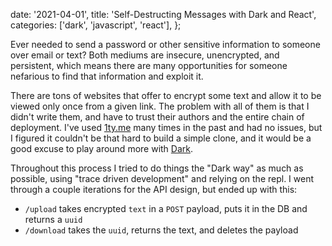 
  date: '2021-04-01',
  title: 'Self-Destructing Messages with Dark and React',
  categories: ['dark', 'javascript', 'react'],
};


Ever needed to send a password or other sensitive
information to someone over email or text? Both mediums are
insecure, unencrypted, and persistent, which means there are
many opportunities for someone nefarious to find that
information and exploit it.

There are tons of websites that offer to encrypt some text
and allow it to be viewed only once from a given link. The
problem with all of them is that I didn't write them, and
have to trust their authors and the entire chain of
deployment. I've used [1ty.me](https://1ty.me/) many times
in the past and had no issues, but I figured it couldn't be
that hard to build a simple clone, and it would be a good
excuse to play around more with
[Dark](https://darklang.com).

Throughout this process I tried to do things the "Dark way"
as much as possible, using "trace driven development"
and relying on the repl. I went through a couple iterations
for the API design, but ended up with this:

- `/upload` takes encrypted `text` in a `POST` payload, puts
  it in the DB and returns a `uuid`
- `/download` takes the `uuid`, returns the text, and
  deletes the payload
